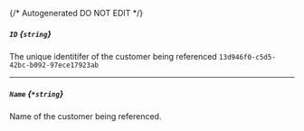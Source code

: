 {/* Autogenerated DO NOT EDIT  */}
##### `ID` *{`string`}*
The unique identitifer of the customer being referenced
`13d946f0-c5d5-42bc-b092-97ece17923ab`

---
##### `Name` *{`*string`}*
Name of the customer being referenced.

